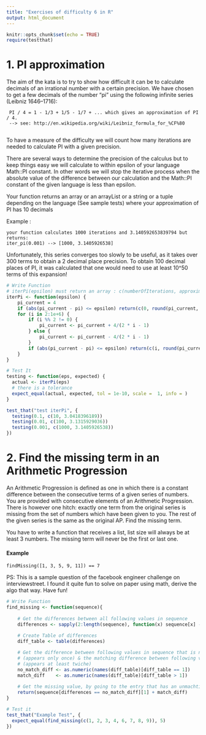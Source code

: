 ```yaml
---
title: "Exercises of difficulty 6 in R"
output: html_document
---
```


```r
knitr::opts_chunk$set(echo = TRUE)
require(testthat)
```

# 1. PI approximation

The aim of the kata is to try to show how difficult it can be to calculate decimals of an irrational number with a certain precision. We have chosen to get a few decimals of the number "pi" using the following infinite series (Leibniz 1646–1716):

     PI / 4 = 1 - 1/3 + 1/5 - 1/7 + ... which gives an approximation of PI / 4.
     --> see: http://en.wikipedia.org/wiki/Leibniz_formula_for_%CF%80
     

To have a measure of the difficulty we will count how many iterations are needed to calculate PI with a given precision.

There are several ways to determine the precision of the calculus but to keep things easy we will calculate to within epsilon of your language Math::PI constant. In other words we will stop the iterative process when the absolute value of the difference between our calculation and the Math::PI constant of the given language is less than epsilon.

Your function returns an array or an arrayList or a string or a tuple depending on the language (See sample tests) where your approximation of PI has 10 decimals

Example :

    your function calculates 1000 iterations and 3.140592653839794 but returns:
    iter_pi(0.001) --> [1000, 3.1405926538]

Unfortunately, this series converges too slowly to be useful, as it takes over 300 terms to obtain a 2 decimal place precision. To obtain 100 decimal places of PI, it was calculated that one would need to use at least 10^50 terms of this expansion!

```r
# Write Function
# iterPi(epsilon) must return an array : c(numberOfIterations, approximationOfPi)
iterPi <- function(epsilon) {
    pi_current = 4
    if (abs(pi_current - pi) <= epsilon) return(c(0, round(pi_current, 10)))
    for (i in 2:1e+6) {
        if (i %% 2 != 0) {
            pi_current <- pi_current + 4/(2 * i - 1)
        } else {
            pi_current <- pi_current - 4/(2 * i - 1)
        }
        if (abs(pi_current - pi) <= epsilon) return(c(i, round(pi_current, 10)))
    }
}
```

```r
# Test It
testing <- function(eps, expected) {
  actual <- iterPi(eps)
  # there is a tolerance
  expect_equal(actual, expected, tol = 1e-10, scale =  1, info = )
}

test_that("test iterPi", {
  testing(0.1, c(10, 3.0418396189))
  testing(0.01, c(100, 3.1315929036))
  testing(0.001, c(1000, 3.1405926538))
})
```
# 2. Find the missing term in an Arithmetic Progression

An Arithmetic Progression is defined as one in which there is a constant difference between the consecutive terms of a given series of numbers. You are provided with consecutive elements of an Arithmetic Progression. There is however one hitch: exactly one term from the original series is missing from the set of numbers which have been given to you. The rest of the given series is the same as the original AP. Find the missing term.

You have to write a function that receives a list, list size will always be at least 3 numbers. The missing term will never be the first or last one.

#### Example

    findMissing([1, 3, 5, 9, 11]) == 7

PS: This is a sample question of the facebook engineer challenge on interviewstreet. I found it quite fun to solve on paper using math, derive the algo that way. Have fun!

```r
# Write Function
find_missing <- function(sequence){
    
    # Get the differences between all following values in sequence
    differences <- sapply(2:length(sequence), function(x) sequence[x] - sequence[x -1])
    
    # Create Table of differences
    diff_table <- table(differences)

    # Get the difference between following values in sequence that is not matching
    # (appears only once) & the matching difference between following values in sequence 
    # (appears at least twiche)
    no_match_diff <- as.numeric(names(diff_table)[diff_table == 1])
    match_diff    <- as.numeric(names(diff_table)[diff_table > 1])
    
    # Get the missing value, by going to the entry that has an unmachting difference
    return(sequence[differences == no_match_diff][1] + match_diff)
}
```

```r
# Test it
test_that("Example Test", {
  expect_equal(find_missing(c(1, 2, 3, 4, 6, 7, 8, 9)), 5)
})
```